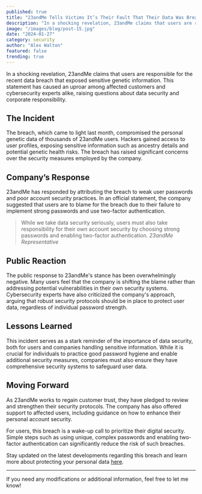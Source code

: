 ```yaml
---
published: true
title: "23andMe Tells Victims It’s Their Fault That Their Data Was Breached"
description: "In a shocking revelation, 23andMe claims that users are responsible for the recent data breach that exposed sensitive genetic information."
image: "/images/blog/post-15.jpg"
date: "2024-01-27"
category: security
author: "Alex Walton"
featured: false
trending: true
---
```


In a shocking revelation, 23andMe claims that users are responsible for the recent data breach that exposed sensitive genetic information. This statement has caused an uproar among affected customers and cybersecurity experts alike, raising questions about data security and corporate responsibility.

## The Incident

The breach, which came to light last month, compromised the personal genetic data of thousands of 23andMe users. Hackers gained access to user profiles, exposing sensitive information such as ancestry details and potential genetic health risks. The breach has raised significant concerns over the security measures employed by the company.

## Company’s Response

23andMe has responded by attributing the breach to weak user passwords and poor account security practices. In an official statement, the company suggested that users are to blame for the breach due to their failure to implement strong passwords and use two-factor authentication.

>While we take data security seriously, users must also take responsibility for their own account security by choosing strong passwords and enabling two-factor authentication.
<cite>23andMe Representative</cite>

## Public Reaction

The public response to 23andMe's stance has been overwhelmingly negative. Many users feel that the company is shifting the blame rather than addressing potential vulnerabilities in their own security systems. Cybersecurity experts have also criticized the company's approach, arguing that robust security protocols should be in place to protect user data, regardless of individual password strength.

## Lessons Learned

This incident serves as a stark reminder of the importance of data security, both for users and companies handling sensitive information. While it is crucial for individuals to practice good password hygiene and enable additional security measures, companies must also ensure they have comprehensive security systems to safeguard user data.

## Moving Forward

As 23andMe works to regain customer trust, they have pledged to review and strengthen their security protocols. The company has also offered support to affected users, including guidance on how to enhance their personal account security.

For users, this breach is a wake-up call to prioritize their digital security. Simple steps such as using unique, complex passwords and enabling two-factor authentication can significantly reduce the risk of such breaches.

Stay updated on the latest developments regarding this breach and learn more about protecting your personal data [here](#!).

---

If you need any modifications or additional information, feel free to let me know!
